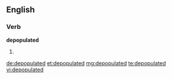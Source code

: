 ==English==

===Verb===
'''depopulated'''

# {{past of|[[depopulate]]}}

[[de:depopulated]]
[[et:depopulated]]
[[mg:depopulated]]
[[te:depopulated]]
[[vi:depopulated]]